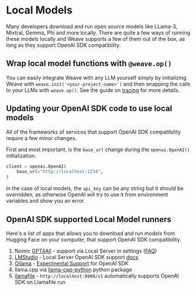 # Local Models

Many developers download and run open source models like LLama-3, Mixtral, Gemma, Phi and more locally. There are quite a few ways of running these models locally and Weave supports a few of them out of the box, as long as they support OpenAI SDK compatibility.

## Wrap local model functions with `@weave.op()`

You can easily integrate Weave with any LLM yourself simply by initializing Weave with `weave.init('<your-project-name>')` and then wrapping the calls to your LLMs with `weave.op()`. See the guide on [tracing](/guides/tracking/tracing) for more details.

## Updating your OpenAI SDK code to use local models

All of the frameworks of services that support OpenAI SDK compatibility require a few minor changes.

First and most important, is the `base_url` change during the `openai.OpenAI()` initialization.

```python
client = openai.OpenAI(
    base_url="http://localhost:1234",
)
```

In the case of local models, the `api_key` can be any string but it should be overridden, as otherwise OpenAI will try to use it from environment variables and show you an error.

## OpenAI SDK supported Local Model runners

Here's a list of apps that allows you to download and run models from Hugging Face on your computer, that support OpenAI SDK compatibility.

1. Nomic [GPT4All](https://www.nomic.ai/gpt4all) - support via Local Server in settings ([FAQ](https://docs.gpt4all.io/gpt4all_help/faq.html))
1. [LMStudio](https://lmstudio.ai/) - Local Server OpenAI SDK support [docs](https://lmstudio.ai/docs/local-server)
1. [Ollama](https://ollama.com/) - [Experimental Support](https://github.com/ollama/ollama/blob/main/docs/openai.mdx) for OpenAI SDK
1. llama.cpp via [llama-cpp-python](https://llama-cpp-python.readthedocs.io/en/latest/server/) python package
1. [llamafile](https://github.com/Mozilla-Ocho/llamafile#other-example-llamafiles) - `http://localhost:8080/v1` automatically supports OpenAI SDK on Llamafile run